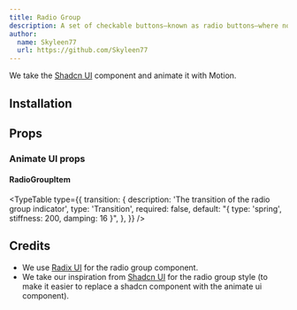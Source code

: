 ```yaml
---
title: Radio Group
description: A set of checkable buttons—known as radio buttons—where no more than one of the buttons can be checked at a time.
author:
  name: Skyleen77
  url: https://github.com/Skyleen77
---
```


We take the [Shadcn UI](https://ui.shadcn.com/docs/components/radio-group) component and animate it with Motion.

<ComponentPreview name="radix-radio-group-demo" />

## Installation

<ComponentInstallation name="radix-radio-group" />

## Props

<div className="flex flex-row gap-x-3">
  <ExternalLink
    href="https://www.radix-ui.com/primitives/docs/components/radio-group"
    text="Docs"
  />
  <ExternalLink
    href="https://www.radix-ui.com/primitives/docs/components/radio-group#api-reference"
    text="API Reference"
  />
</div>

### Animate UI props

#### RadioGroupItem

<TypeTable
  type={{
    transition: {
      description: 'The transition of the radio group indicator',
      type: 'Transition',
      required: false,
      default: "{ type: 'spring', stiffness: 200, damping: 16 }",
    },
  }}
/>

## Credits

- We use [Radix UI](https://www.radix-ui.com/primitives/docs/components/radio-group) for the radio group component.
- We take our inspiration from [Shadcn UI](https://ui.shadcn.com/docs/components/radio-group) for the radio group style (to make it easier to replace a shadcn component with the animate ui component).

